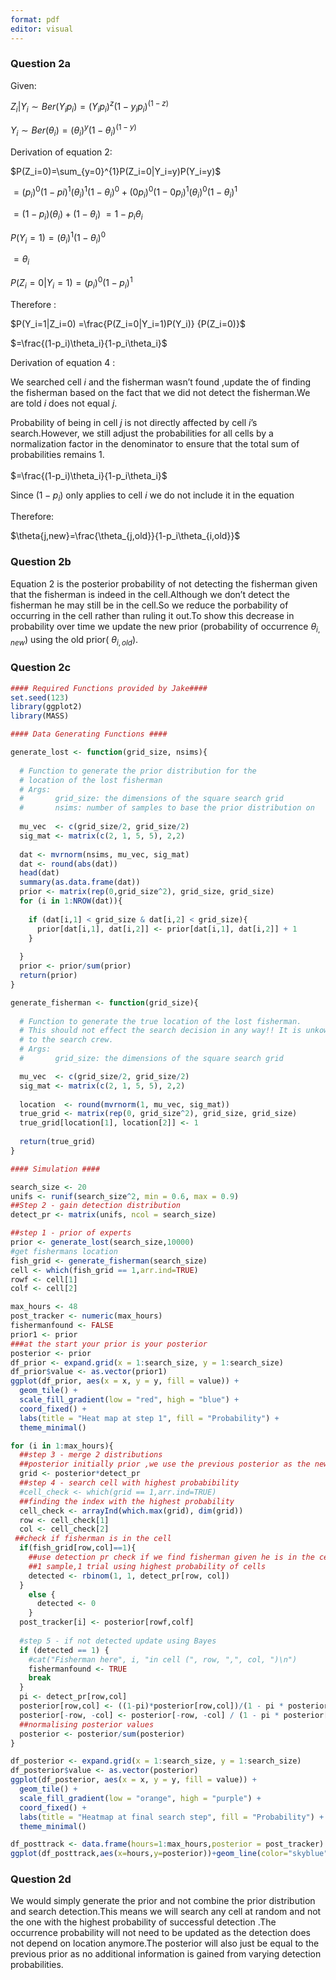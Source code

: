 ---
format: pdf
editor: visual
---

### Question 2a

Given:

$Z_i|Y_i \sim{Ber}(Y_ip_i)=(Y_ip_i)^z(1-y_ip_i)^(1-z)$

$Y_i \sim {Ber}(\theta_i)=(\theta_i)^y(1-\theta_i)^(1-y)$

Derivation of equation 2:

$P(Z_i=0)=\sum_{y=0}^{1}P(Z_i=0|Y_i=y)P(Y_i=y)$

$=(p_i)^0(1-pi)^1(\theta_i)^1(1-\theta_i)^0+(0p_i)^0(1-0p_i)^1(\theta_i)^0(1-\theta_i)^1$

$=(1-p_i)(\theta_i) +(1-\theta_i)$ $=1-p_i\theta_i$

$P(Y_i=1)=(\theta_i)^1(1-\theta_i)^0$

$=\theta_i$

$P(Z_i=0|Y_i=1)=(p_i)^0(1-p_i)^1$

Therefore :

$P(Y_i=1|Z_i=0) =\frac{P(Z_i=0|Y_i=1)P(Y_i)} {P(Z_i=0)}$

$=\frac{(1-p_i)\theta_i}{1-p_i\theta_i}$

Derivation of equation 4 :

We searched cell $i$ and the fisherman wasn't found ,update the of finding the fisherman based on the fact that we did not detect the fisherman.We are told $i$ does not equal $j$.

Probability of being in cell $j$ is not directly affected by cell $i$'s search.However, we still adjust the probabilities for all cells by a normalization factor in the denominator to ensure that the total sum of probabilities remains 1.\
\
$=\frac{(1-p_i)\theta_i}{1-p_i\theta_i}$

Since $(1-p_i)$ only applies to cell $i$ we do not include it in the equation

Therefore:

$\theta{j,new}=\frac{\theta_{j,old}}{1-p_i\theta_{i,old}}$

### Question 2b

Equation 2 is the posterior probability of not detecting the fisherman given that the fisherman is indeed in the cell.Although we don't detect the fisherman he may still be in the cell.So we reduce the porbability of occurring in the cell rather than ruling it out.To show this decrease in probability over time we update the new prior (probability of occurrence $\theta_{i,new}$) using the old prior( $\theta_{i,old}$).

### Question 2c

```{r ,include=FALSE}
#### Required Functions provided by Jake####
set.seed(123)
library(ggplot2)
library(MASS)

#### Data Generating Functions ####

generate_lost <- function(grid_size, nsims){
  
  # Function to generate the prior distribution for the 
  # location of the lost fisherman
  # Args: 
  #       grid_size: the dimensions of the square search grid
  #       nsims: number of samples to base the prior distribution on
  
  mu_vec  <- c(grid_size/2, grid_size/2)
  sig_mat <- matrix(c(2, 1, 5, 5), 2,2)
  
  dat <- mvrnorm(nsims, mu_vec, sig_mat)
  dat <- round(abs(dat))
  head(dat)
  summary(as.data.frame(dat))
  prior <- matrix(rep(0,grid_size^2), grid_size, grid_size)
  for (i in 1:NROW(dat)){
    
    if (dat[i,1] < grid_size & dat[i,2] < grid_size){
      prior[dat[i,1], dat[i,2]] <- prior[dat[i,1], dat[i,2]] + 1
    }
    
  }
  prior <- prior/sum(prior)
  return(prior)
}

generate_fisherman <- function(grid_size){
  
  # Function to generate the true location of the lost fisherman.
  # This should not effect the search decision in any way!! It is unkown
  # to the search crew.
  # Args: 
  #       grid_size: the dimensions of the square search grid

  mu_vec  <- c(grid_size/2, grid_size/2)
  sig_mat <- matrix(c(2, 1, 5, 5), 2,2)
  
  location  <- round(mvrnorm(1, mu_vec, sig_mat))
  true_grid <- matrix(rep(0, grid_size^2), grid_size, grid_size)
  true_grid[location[1], location[2]] <- 1
  
  return(true_grid)
}

#### Simulation ####

search_size <- 20
unifs <- runif(search_size^2, min = 0.6, max = 0.9)
##Step 2 - gain detection distribution
detect_pr <- matrix(unifs, ncol = search_size)

```

```{r ,echo=FALSE}
##step 1 - prior of experts
prior <- generate_lost(search_size,10000)
#get fishermans location 
fish_grid <- generate_fisherman(search_size)
cell <- which(fish_grid == 1,arr.ind=TRUE)
rowf <- cell[1]
colf <- cell[2]

max_hours <- 48
post_tracker <- numeric(max_hours)
fishermanfound <- FALSE
prior1 <- prior
###at the start your prior is your posterior
posterior <- prior
df_prior <- expand.grid(x = 1:search_size, y = 1:search_size)
df_prior$value <- as.vector(prior1)
ggplot(df_prior, aes(x = x, y = y, fill = value)) +
  geom_tile() +
  scale_fill_gradient(low = "red", high = "blue") +
  coord_fixed() +
  labs(title = "Heat map at step 1", fill = "Probability") +
  theme_minimal()
```

```{r,include=FALSE}
for (i in 1:max_hours){
  ##step 3 - merge 2 distributions  
  ##posterior initially prior ,we use the previous posterior as the new prior
  grid <- posterior*detect_pr
  ##step 4 - search cell with highest probabibility
  #cell_check <- which(grid == 1,arr.ind=TRUE)
  ##finding the index with the highest probability
  cell_check <- arrayInd(which.max(grid), dim(grid))
  row <- cell_check[1]
  col <- cell_check[2]
 ##check if fisherman is in the cell
  if(fish_grid[row,col]==1){
    ##use detection pr check if we find fisherman given he is in the cell.
    ##1 sample,1 trial using highest probability of cells
    detected <- rbinom(1, 1, detect_pr[row, col])
  }
    else {
      detected <- 0
    }
  post_tracker[i] <- posterior[rowf,colf]
  
  #step 5 - if not detected update using Bayes
  if (detected == 1) {
    #cat("Fisherman here", i, "in cell (", row, ",", col, ")\n")
    fishermanfound <- TRUE
    break
  }
  pi <- detect_pr[row,col]
  posterior[row,col] <- ((1-pi)*posterior[row,col])/(1 - pi * posterior[row, col])
  posterior[-row, -col] <- posterior[-row, -col] / (1 - pi * posterior[row, col])
  ##normalising posterior values
  posterior <- posterior/sum(posterior)
}
```

```{r,echo=FALSE}
df_posterior <- expand.grid(x = 1:search_size, y = 1:search_size)
df_posterior$value <- as.vector(posterior)
ggplot(df_posterior, aes(x = x, y = y, fill = value)) +
  geom_tile() +
  scale_fill_gradient(low = "orange", high = "purple") +
  coord_fixed() +
  labs(title = "Heatmap at final search step", fill = "Probability") +
  theme_minimal()

```

```{r,echo=FALSE}
df_posttrack <- data.frame(hours=1:max_hours,posterior = post_tracker)
ggplot(df_posttrack,aes(x=hours,y=posterior))+geom_line(color="skyblue")+labs(title = "Posterior Probability of occurrence for cell that fisherman is in over time",x = "Hours",y = "Posterior Probability") + theme_minimal()
```

### Question 2d

We would simply generate the prior and not combine the prior distribution and search detection.This means we will search any cell at random and not the one with the highest probability of successful detection .The occurrence probability will not need to be updated as the detection does not depend on location anymore.The posterior will also just be equal to the previous prior as no additional information is gained from varying detection probabilities.
